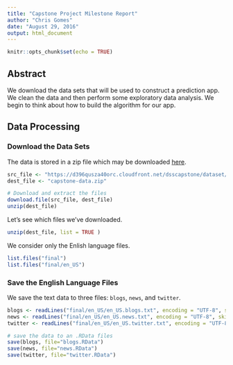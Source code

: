 ---
title: "Capstone Project Milestone Report"
author: "Chris Gomes"
date: "August 29, 2016"
output: html_document
---

```{r setup, include=FALSE}
knitr::opts_chunk$set(echo = TRUE)
```

## Abstract

We download the data sets that will be used to construct a prediction app. We clean the data and then perform some exploratory data analysis. We begin to think about how to build the algorithm for 
our app.

## Data Processing

### Download the Data Sets

The data is stored in a zip file which may be downloaded [here](https://d396qusza40orc.cloudfront.net/dsscapstone/dataset/Coursera-SwiftKey.zip).

```{r download, cache=TRUE}
src_file <- "https://d396qusza40orc.cloudfront.net/dsscapstone/dataset/Coursera-SwiftKey.zip"
dest_file <- "capstone-data.zip"

# Download and extract the files
download.file(src_file, dest_file)
unzip(dest_file)
```

Let's see which files we've downloaded.
```{r inspect the extracted files, cache=TRUE}
unzip(dest_file, list = TRUE )
```

We consider only the Enlish language files.
```{r inspect the English language files, cache=TRUE}
list.files("final")
list.files("final/en_US")
```

### Save the English Language Files

We save the text data to three files: `blogs`, `news`, and `twitter`.
```{r Create the files blogs, news, and twitter, cache=TRUE}
blogs <- readLines("final/en_US/en_US.blogs.txt", encoding = "UTF-8", skipNul=TRUE)
news <- readLines("final/en_US/en_US.news.txt", encoding = "UTF-8", skipNul=TRUE)
twitter <- readLines("final/en_US/en_US.twitter.txt", encoding = "UTF-8", skipNul=TRUE)

# save the data to an .RData files
save(blogs, file="blogs.RData")
save(news, file="news.RData")
save(twitter, file="twitter.RData")
```

